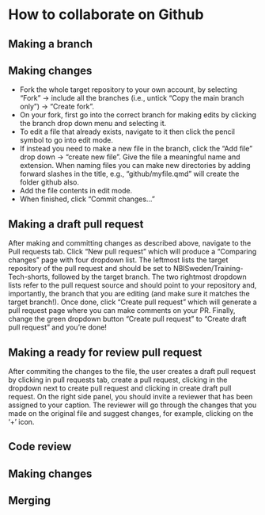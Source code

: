 # How to collaborate on Github

## Making a branch

## Making changes

- Fork the whole target repository to your own account, by selecting "Fork" -> include all the branches (i.e., untick "Copy the main branch only") -> "Create fork".
- On your fork, first go into the correct branch for making edits by clicking the branch drop down menu and selecting it.
- To edit a file that already exists, navigate to it then click the pencil symbol to go into edit mode. 
- If instead you need to make a new file in the branch, click the "Add file" drop down -> "create new file". Give the file a meaningful name and extension. When naming files you can make new directories by adding forward slashes in the title, e.g., "github/myfile.qmd" will create the folder github also.
- Add the file contents in edit mode.
- When finished, click "Commit changes..."

## Making a draft pull request

After making and committing changes as described above, navigate to the Pull requests tab. Click "New pull request" which will produce a "Comparing changes" page with four dropdown list. The leftmost lists the target repository of the pull request and should be set to NBISweden/Training-Tech-shorts, followed by the target branch. The two rightmost dropdown lists refer to the pull request source and should point to your repository and, importantly, the branch that you are editing (and make sure it matches the target branch!). Once done, click "Create pull request" which will generate a pull request page where you can make comments on your PR. Finally, change the green dropdown button "Create pull request" to "Create draft pull request" and you're done!

## Making a ready for review pull request

After commiting the changes to the file, the user creates a draft pull request by clicking in pull requests tab, create a pull request, clicking in the dropdown next to create pull request and clicking in create draft pull request. On the right side panel, you should invite a reviewer that has been assigned to your caption. The reviewer will go through the changes that you made on the original file and suggest changes, for example, clicking on the '+' icon. 

## Code review

## Making changes

## Merging
